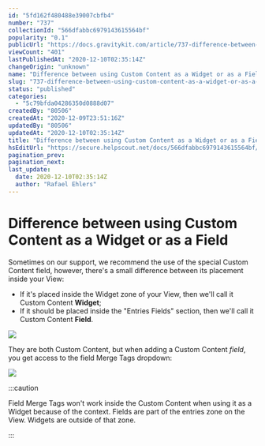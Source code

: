 ```yaml
---
id: "5fd162f480488e39007cbfb4"
number: "737"
collectionId: "566dfabbc6979143615564bf"
popularity: "0.1"
publicUrl: "https://docs.gravitykit.com/article/737-difference-between-using-custom-content-as-a-widget-or-as-a-field"
viewCount: "401"
lastPublishedAt: "2020-12-10T02:35:14Z"
changeOrigin: "unknown"
name: "Difference between using Custom Content as a Widget or as a Field"
slug: "737-difference-between-using-custom-content-as-a-widget-or-as-a-field"
status: "published"
categories: 
  - "5c79bfda04286350d0888d07"
createdBy: "80506"
createdAt: "2020-12-09T23:51:16Z"
updatedBy: "80506"
updatedAt: "2020-12-10T02:35:14Z"
title: "Difference between using Custom Content as a Widget or as a Field"
hsEditUrl: "https://secure.helpscout.net/docs/566dfabbc6979143615564bf/article/5fd162f480488e39007cbfb4"
pagination_prev: 
pagination_next: 
last_update:
  date: 2020-12-10T02:35:14Z
  author: "Rafael Ehlers"
---
```


# Difference between using Custom Content as a Widget or as a Field

Sometimes on our support, we recommend the use of the special Custom Content field, however, there's a small difference between its placement inside your View:

- If it's placed inside the Widget zone of your View, then we'll call it Custom Content **Widget**;
- If it should be placed inside the "Entries Fields" section, then we'll call it Custom Content **Field**.

![](https://s3.amazonaws.com/helpscout.net/docs/assets/54c58489e4b051242988532c/images/5fd1676ba72c62318a4c0b0d/file-153mQnswdp.png)

They are both Custom Content, but when adding a Custom Content *field*, you get access to the field Merge Tags dropdown:

![](https://s3.amazonaws.com/helpscout.net/docs/assets/54c58489e4b051242988532c/images/5fd16826a72c62318a4c0b13/file-KdTca1gWbV.png)


:::caution

Field Merge Tags won't work inside the Custom Content when using it as a Widget because of the context. Fields are part of the entries zone on the View. Widgets are outside of that zone.

:::

 